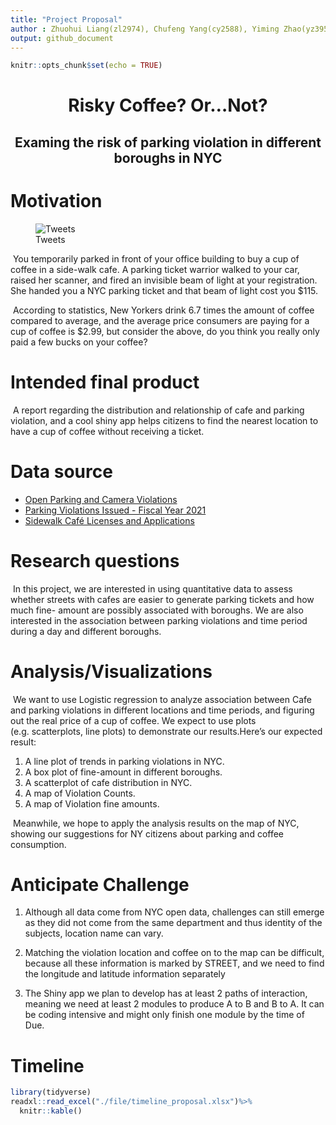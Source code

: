 ```yaml
---
title: "Project Proposal"
author : Zhuohui Liang(zl2974), Chufeng Yang(cy2588), Yiming Zhao(yz3955), Yu Liu(yl4604)
output: github_document
---
```


```r
knitr::opts_chunk$set(echo = TRUE)
```

<h1><center>Risky Coffee? Or...Not?</center></h1>
<h2><center>Examing the risk of parking violation in different boroughs in NYC</center></h2>

# Motivation

![Tweets](./file/tweets.png)

\ You temporarily parked in front of your office building to buy a cup of coffee in a side-walk cafe. A parking ticket warrior walked to your car, raised her scanner, and fired an invisible beam of light at your registration. She handed you a NYC parking ticket and that beam of light cost you $115.

\ According to statistics, New Yorkers drink 6.7 times the amount of coffee compared to average, and the average price consumers are paying for a cup of coffee is $2.99, but consider the above, do you think you really only paid a few bucks on your coffee? 

# Intended final product

\ A report regarding the distribution and relationship of cafe and parking violation, and a cool shiny app helps citizens to find the nearest location to have a cup of coffee without receiving a ticket.

# Data source

- [Open Parking and Camera Violations](https://data.cityofnewyork.us/City-Government/Open-Parking-and-Camera-Violations/nc67-uf89)
- [Parking Violations Issued - Fiscal Year 2021](https://data.cityofnewyork.us/City-Government/Parking-Violations-Issued-Fiscal-Year-2021/pvqr-7yc4)
- [Sidewalk Café Licenses and Applications](https://data.cityofnewyork.us/Business/Sidewalk-Caf-Licenses-and-Applications/qcdj-rwhu)

# Research questions

\ In this project, we are interested in using quantitative data to assess whether streets with cafes are easier to generate parking tickets and how much fine- amount are possibly associated with boroughs. We are also interested in the association between parking violations and time period during a day and different boroughs.

# Analysis/Visualizations

\ We want to use Logistic regression to analyze association between Cafe and parking violations in different locations and time periods, and figuring out the real price of a cup of coffee.  We expect to use plots (e.g. scatterplots, line plots) to demonstrate our results.Here’s our expected result:  

1. A line plot of trends in parking violations in NYC.  
2. A box plot of fine-amount in different boroughs.  
3. A scatterplot of cafe distribution in NYC.  
4. A map of Violation Counts.  
5. A map of Violation fine amounts.  

\ Meanwhile, we hope to apply the analysis results on the map of NYC, showing our suggestions for NY citizens about parking and coffee consumption.   



# Anticipate Challenge

1. Although all data come from NYC open data, challenges can still emerge as they did not come from the same department and thus identity of the subjects, location name can vary.

2. Matching the violation location and coffee on to the map can be difficult, because all these information is marked by STREET, and we need to find the longitude and latitude information separately

3. The Shiny app we plan to develop has at least 2 paths of interaction, meaning we need at least  2 modules to produce A to B and B to A. It can be coding intensive and might only finish one module by the time of Due.

# Timeline
```r
library(tidyverse)
readxl::read_excel("./file/timeline_proposal.xlsx")%>%
  knitr::kable()
```

